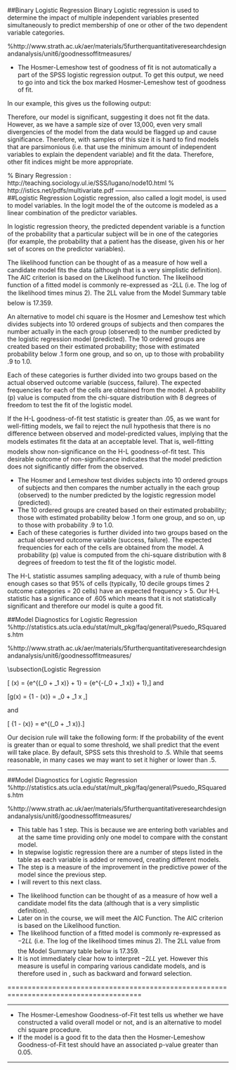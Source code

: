 

##Binary Logistic Regression
Binary Logistic regression is used to determine the impact of multiple independent variables
presented simultaneously to predict membership of one or other of the two
dependent variable categories.




\subsection{The Hosmer-Lemeshow Test}
%http://www.strath.ac.uk/aer/materials/5furtherquantitativeresearchdesignandanalysis/unit6/goodnessoffitmeasures/

\noindent \textbf{Performing the Hosmer-Lemeshow Goodness-of-Fit Test} 

*  
The Hosmer-Lemeshow test of goodness of fit is not automatically a part of the SPSS logistic regression output. 
To get this output, we need to go into \textbf{\texttt{options}} and tick the box marked Hosmer-Lemeshow test of goodness of fit. 




In our example, this gives us the following output:

\begin{center}
\begin{tabular}{|c|c|c|c|}
\hline  Step& Chi-square&df  & Sig. \\ \hline
1 & 142.032& 6 &.000 \\ 
\hline 
\end{tabular} 
\end{center}


Therefore, our model is significant, suggesting it does not fit the data. However, as we have a sample size of over 13,000, even very small divergencies of the model from the data would be flagged up and cause significance. Therefore, with samples of this size it is hard to find models that are parsimonious (i.e. that use the minimum amount of independent variables to explain the dependent variable) and fit the data. Therefore, other fit indices might be more appropriate.

% Binary Regression : http://teaching.sociology.ul.ie/SSS/lugano/node10.html 
% http://istics.net/pdfs/multivariate.pdf
------------------------------------------------------
##Logistic Regression
Logistic regression, also called a logit model, is used to model \textbf{dichotomous outcome} variables. 
In the logit model the \textbf{log odds} of the outcome is modeled as a linear combination of the predictor variables.

In logistic regression theory, the predicted dependent variable is a function of the probability that a particular subject will be in one of the categories (for example, the probability that a patient has the disease, given his or her set of scores on the predictor variables).



\subsection{Model Summary Table}


The likelihood function can be thought of as a measure of how well a candidate model fits the data (although that is a very simplistic definition). The AIC criterion is based on the Likelihood function.
The likelihood function of a fitted model is commonly re-expressed as -2LL (i.e. The log of the likelihood times minus 2). The 2LL value from the Model Summary table below is 17.359.



\subsection{Hosmer and Lemeshow  Statistic}
An alternative to model chi square is the Hosmer and Lemeshow test
which divides subjects into 10 ordered groups of subjects and then compares the number
actually in the each group (observed) to the number predicted by the logistic regression
model (predicted). The 10 ordered groups are created based on their estimated probability; those with estimated probability below .1 form one group, and so on, up to those with probability .9 to 1.0.

Each of these categories is further divided into two groups based on the actual observed outcome variable (success, failure). The expected frequencies for each of the cells are obtained from the model. A probability (p) value is
computed from the chi-square distribution with 8 degrees of freedom to test the fit of the logistic model.

If the H-L goodness-of-fit test statistic is greater than .05, as we want for well-fitting models, we fail to reject the null hypothesis that there is no difference between observed and model-predicted values, implying that the models estimates fit the data at an acceptable level. That is, well-fitting models show non-significance on the
H-L goodness-of-fit test. This desirable outcome of non-significance indicates that the
model prediction does not significantly differ from the observed.


\subsection{Computing the Hosmer and Lemeshow Test Statistic}


*  The Hosmer and Lemeshow test
divides subjects into 10 ordered groups of subjects and then compares the number
actually in the each group (observed) to the number predicted by the logistic regression
model (predicted). 
*  The 10 ordered groups are created based on their estimated probability; those with estimated probability below .1 form one group, and so on, up to those with probability .9 to 1.0.
*  
Each of these categories is further divided into two groups based on the actual observed outcome variable (success, failure). The expected frequencies for each of the cells are obtained from the model. A probability (p) value is
computed from the chi-square distribution with 8 degrees of freedom to test the fit of the logistic model.


\begin{figure}[h!]
\begin{center}
% Requires \usepackage{graphicx}
\includegraphics[scale=0.6]{images/Logistic6}\\
\caption{Hosmer and Lemeshow Table}
\end{center}
\end{figure}

\subsection{Sample Adequacy}

The H-L statistic assumes sampling adequacy, with a rule of thumb being enough cases so that 95\% of cells (typically, 10 decile groups times 2 outcome categories = 20 cells) have an expected frequency $>$ 5. Our H-L statistic has a significance of .605 which means that it is not statistically significant and therefore our model is quite a
good fit.
\begin{figure}[h!]
\begin{center}
% Requires \usepackage{graphicx}
\includegraphics[scale=0.6]{images/Logistic7A}\\
\caption{Hosmer and Lemeshow Statistic}
\end{center}
\end{figure}


\begin{figure}[h!]
\begin{center}
% Requires \usepackage{graphicx}
\includegraphics[scale=0.6]{images/Logistic6}\\
\caption{Hosmer and Lemeshow Table}
\end{center}
\end{figure}


##Model Diagnostics for Logistic Regression
%http://statistics.ats.ucla.edu/stat/mult_pkg/faq/general/Psuedo_RSquareds.htm

%http://www.strath.ac.uk/aer/materials/5furtherquantitativeresearchdesignandanalysis/unit6/goodnessoffitmeasures/



\subsection{Logistic Regression

\[ \pi(x) = \frac{e^{(\beta_0 + \beta_1 x)}} {e^{(\beta_0 + \beta_1 x)} + 1} = \frac {1} {e^{-(\beta_0 + \beta_1 x)} + 1},\]
and

\[g(x) = \ln \frac {\pi(x)} {1 - \pi(x)} = \beta_0 + \beta_1 x ,\]

and

\[\frac{\pi(x)} {1 - \pi(x)} = e^{(\beta_0 + \beta_1 x)}.\]




\subsection{Logistic Regression: Decision Rule}
Our decision rule will take the following form: If the probability of the event is greater than or equal to some threshold, we shall predict that the event will take place. By default, SPSS sets this threshold to .5. While that seems reasonable, in many cases we may want to set it higher or lower than .5.

------------------------------------------------------

##Model Diagnostics for Logistic Regression
%http://statistics.ats.ucla.edu/stat/mult_pkg/faq/general/Psuedo_RSquareds.htm

%http://www.strath.ac.uk/aer/materials/5furtherquantitativeresearchdesignandanalysis/unit6/goodnessoffitmeasures/

\noindent \textbf{Remark upon ``Steps"}

*  This table has 1 step. This is because we are entering both variables and at the same
time providing only one model to compare with the constant model. 
*  In stepwise logistic regression there are a number of steps listed in the table as each variable is added or
removed, creating different models. 
*  The step is a measure of the improvement in the
predictive power of the model since the previous step. 
*  I will revert to this next class.


\subsection{Model Summary Table}


*  The likelihood function can be thought of as a measure of how well a candidate model fits the data (although that is a very simplistic definition). 
*  Later on in the course, we will meet the AIC Function. The AIC criterion is based on the Likelihood function.
*  The likelihood function of a fitted model is commonly re-expressed as $-2LL$ (i.e. The log of the likelihood times minus 2). The 2LL value from the Model Summary table below is 17.359.
*  It is not immediately clear how to interpret $-2LL$ yet. However this measure is useful in comparing various candidate models, and is therefore used in \textbf{\textit{Variable Selection Procedure}}, such as backward and forward selection.


\begin{figure}[h!]
\centering
\includegraphics[width=0.9\linewidth]{images/Logistic5}
\end{figure}










=======================================================================================



-------------------------------------------------

\subsection{Hosmer-Lemeshow Goodness-of-Fit Test}


*  The Hosmer-Lemeshow Goodness-of-Fit
test tells us whether we have constructed a valid overall model or not, and is an alternative to model chi square procedure.
*  If the model is a good fit to the data then the Hosmer-Lemeshow Goodness-of-Fit test should have an associated p-value greater than 0.05.
 


------------------------------------------------------








